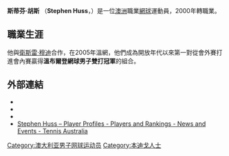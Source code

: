 {{Infobox 网球
|姓名=Stephen Huss
|照片=
|国籍={{flagicon|AUS}}[[澳洲|澳洲]]
|生年=1975年
|生日=12月10日
|出生地=[[本迪戈|本迪戈]]，[[澳洲|澳洲]]
|居住地=[[墨爾本|墨爾本]]，澳洲
|身高=180
|体重=80
|持拍手=右
|反拍=
|转职业年=2000年
|球拍=
|球衣=
|球鞋=
|单打最高排名=
|双打最高排名=21（2006年6月26日）
|现单打排名=
|现双打排名=
|单打冠军头衔=
|双打冠军头衔=3
|职业战绩=88勝122負 （雙打）
|奖金=773,367[[美元|美元]]
|澳网最好成绩=男双第二輪 （2005、2007、2009）
|法网最好成绩=男双第三輪 （2008）
|温网最好成绩=男双'''冠军''' （2005）
|美网最好成绩=男双第一輪 （2002、2005、2006、2008）
|大满贯个数=
|奥运会最好成绩=
}}

'''斯蒂芬·胡斯''' （'''Stephen Huss'''，{{bd|1975年|12月10日}}）是一位[[澳洲|澳洲]]職業[[網球|網球]]運動員，2000年轉職業。

== 職業生涯 ==
他與[[衛斯雷·穆迪|衛斯雷·穆迪]]合作，在2005年溫網，他們成為開放年代以來第一對從會外賽打進會內賽贏得'''溫布爾登網球男子雙打冠軍'''的組合。

==外部連結==
* {{ATP|id=H523}}
* {{ITF Profile|id=10011013}}
* {{DavisCupplayerlink|id=10011013}}
* [http://www.tennis.com.au/player-profiles/stephen-huss Stephen Huss – Player Profiles - Players and Rankings - News and Events - Tennis Australia] {{Wayback|url=http://www.tennis.com.au/player-profiles/stephen-huss |date=20150320034851 }} {{En icon}}

{{DEFAULTSORT:Huss, Stephen}}

[[Category:澳大利亚男子网球运动员|Category:澳大利亚男子网球运动员]]
[[Category:本迪戈人士|Category:本迪戈人士]]

{{Australia-bio-stub}}
{{網球運動員小作品}}